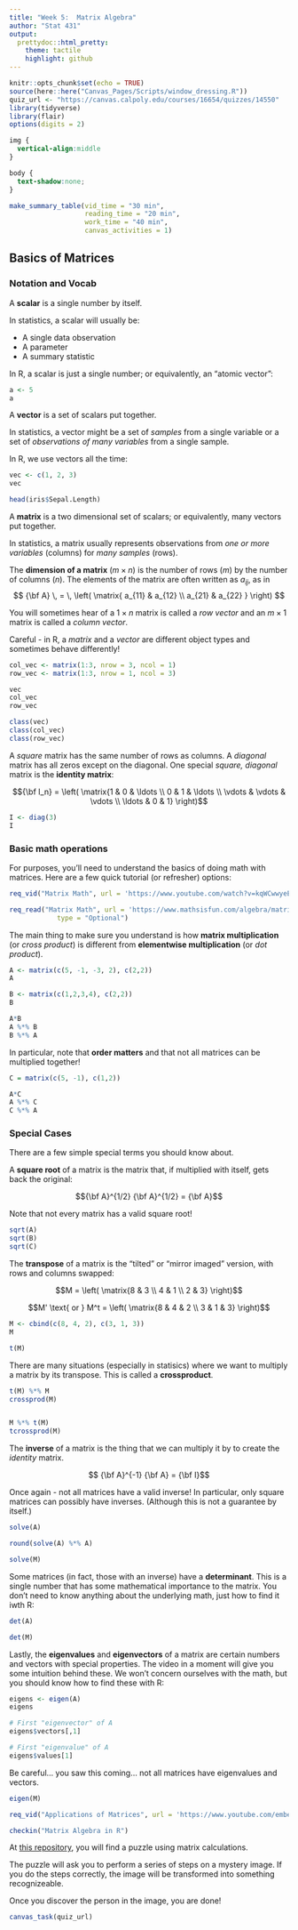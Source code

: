 ```yaml
---
title: "Week 5:  Matrix Algebra"
author: "Stat 431"
output:
  prettydoc::html_pretty:
    theme: tactile
    highlight: github
---
```


```r
knitr::opts_chunk$set(echo = TRUE)
source(here::here("Canvas_Pages/Scripts/window_dressing.R"))
quiz_url <- "https://canvas.calpoly.edu/courses/16654/quizzes/14550"
library(tidyverse)
library(flair)
options(digits = 2)
```

```css
img {
  vertical-align:middle
}

body {
  text-shadow:none;
}


```




```r
make_summary_table(vid_time = "30 min", 
                   reading_time = "20 min", 
                   work_time = "40 min", 
                   canvas_activities = 1)
```


## Basics of Matrices

### Notation and Vocab

A **scalar** is a single number by itself.

In statistics, a scalar will usually be:

* A single data observation
* A parameter
* A summary statistic

In R, a scalar is just a single number; or equivalently, an "atomic vector":

```r
a <- 5
a
```

A **vector** is a set of scalars put together.

In statistics, a vector might be a set of *samples* from a single variable or a set of *observations of many variables* from a single sample.

In R, we use vectors all the time:

```r
vec <- c(1, 2, 3)
vec

head(iris$Sepal.Length)
```

A **matrix** is a two dimensional set of scalars; or equivalently, many vectors put together.

In statistics, a matrix usually represents observations from *one or more variables* (columns) for *many samples* (rows).

The **dimension of a matrix** ($m \times n$) is the number of rows ($m$) by the number of columns ($n$).
The elements of the matrix are often written as $a_{ij}$, as in
$$ {\bf A} \, = \, \left( \matrix{ a_{11} & a_{12} \\ a_{21} & a_{22} } \right) $$

You will sometimes hear of a $1 \times n$ matrix is called a *row vector* and an $m \times 1$ matrix is called a *column vector*.

Careful - in R, a *matrix* and a *vector* are different object types and sometimes behave differently!

```r
col_vec <- matrix(1:3, nrow = 3, ncol = 1)
row_vec <- matrix(1:3, nrow = 1, ncol = 3)

vec
col_vec
row_vec

class(vec)
class(col_vec)
class(row_vec)
```


A *square* matrix has the same number of rows as columns. A *diagonal* matrix has all zeros except on the diagonal.  One special *square, diagonal* matrix is the **identity matrix**:

$${\bf I_n} = \left( \matrix{1 & 0 & \ldots \\ 0 & 1 & \ldots \\ \vdots & \vdots & \vdots \\ \ldots & 0 & 1} \right)$$

```r
I <- diag(3)
I
```


### Basic math operations

For purposes, you'll need to understand the basics of doing math with matrices.
Here are a few quick tutorial (or refresher) options:


```r
req_vid("Matrix Math", url = 'https://www.youtube.com/watch?v=kqWCwwyeE6k#t=1m10s', type = "Optional")
```


```r
req_read("Matrix Math", url = 'https://www.mathsisfun.com/algebra/matrix-introduction.html',
            type = "Optional")
```



The main thing to make sure you understand is how **matrix multiplication** (or 
*cross product*) is different from **elementwise multiplication** (or *dot product*).

```r
A <- matrix(c(5, -1, -3, 2), c(2,2))
A

B <- matrix(c(1,2,3,4), c(2,2))
B

A*B
A %*% B
B %*% A

```

In particular, note that **order matters** and that not all matrices can be multiplied
together!

```r
C = matrix(c(5, -1), c(1,2))

A*C
A %*% C
C %*% A

```


### Special Cases

There are a few simple special terms you should know about.

A **square root** of a matrix is the matrix that, if multiplied with itself, 
gets back the original:

$${\bf A}^{1/2} {\bf A}^{1/2} = {\bf A}$$

Note that not every matrix has a valid square root! 

```r
sqrt(A)
sqrt(B)
sqrt(C)
```


The **transpose** of a matrix is the "tilted" or "mirror imaged" version, with 
rows and columns swapped:

$$M = \left( \matrix{8 & 3 \\ 4 & 1 \\ 2 & 3} \right)$$

$$M' \text{ or } M^t =  \left( \matrix{8 & 4 & 2 \\ 3 & 1 & 3} \right)$$

```r
M <- cbind(c(8, 4, 2), c(3, 1, 3))
M

t(M)
```

There are many situations (especially in statisics) where we want to multiply a
matrix by its transpose.  This is called a **crossproduct**.

```r
t(M) %*% M
crossprod(M)


M %*% t(M)
tcrossprod(M)
```

The **inverse** of a matrix is the thing that we can multiply it by to
create the *identity* matrix.


$$ {\bf A}^{-1} {\bf A} = {\bf I}$$

Once again - not all matrices have a valid inverse! In particular, only square
matrices can possibly have inverses.  (Although this is not a guarantee by itself.)

```r
solve(A)

round(solve(A) %*% A)

solve(M)

```


Some matrices (in fact, those with an inverse) have a **determinant**.  This is a
single number that has some mathematical importance to the matrix.  You don't need
to know anything about the underlying math, just how to find it iwth R:

```r
det(A)

det(M)
```


Lastly, the **eigenvalues** and **eigenvectors** of a matrix are certain numbers
and vectors with special properties.  The video in a moment will give you some
intuition behind these.  We won't concern ourselves with the math, but you should
know how to find these with R:

```r
eigens <- eigen(A)
eigens

# First "eigenvector" of A
eigens$vectors[,1]

# First "eigenvalue" of A
eigens$values[1]
```

Be careful... you saw this coming... not all matrices have eigenvalues and vectors.

```r
eigen(M)
```



```r
req_vid("Applications of Matrices", url = 'https://www.youtube.com/embed/rowWM-MijXU')
```

```r
checkin("Matrix Algebra in R")
```

At [this repository](https://github.com/Cal-Poly-Advanced-R/Matrix-Algebra-Practice), you will find a puzzle using matrix calculations.

The puzzle will ask you to perform a series of steps on a mystery image.  If you
do the steps correctly, the image will be transformed into something recognizeable.

Once you discover the person in the image, you are done!

```r
canvas_task(quiz_url)
```
